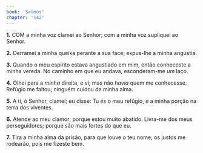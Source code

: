 ```yaml
---
book: 'Salmos'
chapter: '142'
---
```


**1.** COM a minha voz clamei ao Senhor; com a minha voz supliquei ao Senhor.

**2.** Derramei a minha queixa perante a sua face; expus-lhe a minha angústia.

**3.** Quando o meu espírito estava angustiado em mim, então conheceste a minha vereda. No caminho em que eu andava, esconderam-me *um* laço.

**4.** Olhei para a *minha* direita, e vi; mas não *havia* quem me conhecesse. Refúgio me faltou; ninguém cuidou da minha alma.

**5.** A ti, ó Senhor, clamei; eu disse: Tu *és* o meu refúgio, *e* a minha porção na terra dos viventes.

**6.** Atende ao meu clamor; porque estou muito abatido. Livra-me dos meus perseguidores; porque são mais fortes do que eu.

**7.** Tira a minha alma da prisão, para que louve o teu nome; os justos me rodearão, pois me fizeste bem.